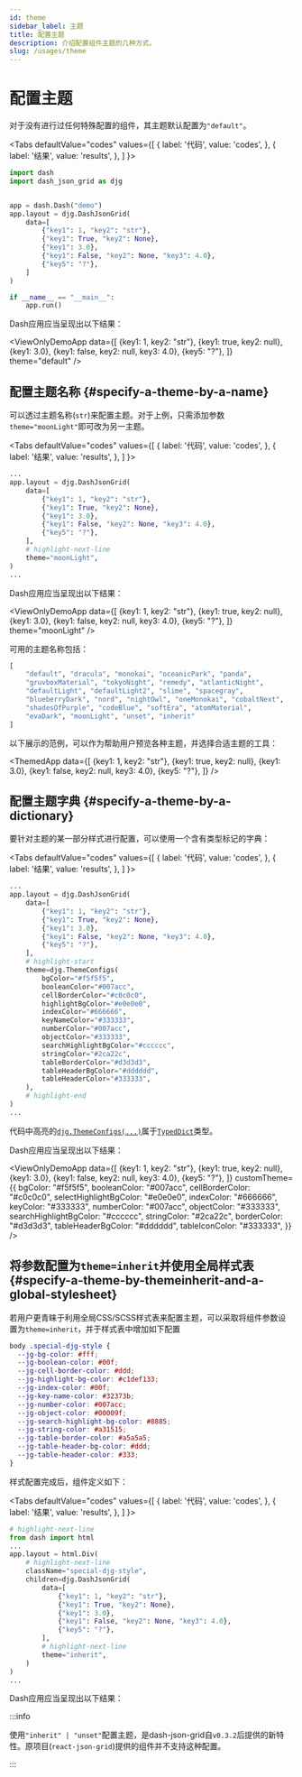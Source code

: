 ```yaml
---
id: theme
sidebar_label: 主题
title: 配置主题
description: 介绍配置组件主题的几种方式。
slug: /usages/theme
---
```




# 配置主题

对于没有进行过任何特殊配置的组件，其主题默认配置为`"default"`。

<Tabs
  defaultValue="codes"
  values={[
    { label: '代码', value: 'codes', },
    { label: '结果', value: 'results', },
  ]
}>

<TabItem value="codes">

```python title="not_themed_example.py" showLineNumbers
import dash
import dash_json_grid as djg


app = dash.Dash("demo")
app.layout = djg.DashJsonGrid(
    data=[
        {"key1": 1, "key2": "str"},
        {"key1": True, "key2": None},
        {"key1": 3.0},
        {"key1": False, "key2": None, "key3": 4.0},
        {"key5": "?"},
    ]
)

if __name__ == "__main__":
    app.run()
```

</TabItem>

<TabItem value="results">

Dash应用应当呈现出以下结果：

<ViewOnlyDemoApp
  data={[
    {key1: 1, key2: "str"},
    {key1: true, key2: null},
    {key1: 3.0},
    {key1: false, key2: null, key3: 4.0},
    {key5: "?"},
  ]}
  theme="default"
/>

</TabItem>

</Tabs>

## 配置主题名称 {#specify-a-theme-by-a-name}

可以透过主题名称(`str`)来配置主题。对于上例，只需添加参数`theme="moonLight"`即可改为另一主题。

<Tabs
  defaultValue="codes"
  values={[
    { label: '代码', value: 'codes', },
    { label: '结果', value: 'results', },
  ]
}>

<TabItem value="codes">

```python showLineNumbers
...
app.layout = djg.DashJsonGrid(
    data=[
        {"key1": 1, "key2": "str"},
        {"key1": True, "key2": None},
        {"key1": 3.0},
        {"key1": False, "key2": None, "key3": 4.0},
        {"key5": "?"},
    ],
    # highlight-next-line
    theme="moonLight",
)
...
```

</TabItem>

<TabItem value="results">

Dash应用应当呈现出以下结果：

<ViewOnlyDemoApp
  data={[
    {key1: 1, key2: "str"},
    {key1: true, key2: null},
    {key1: 3.0},
    {key1: false, key2: null, key3: 4.0},
    {key5: "?"},
  ]}
  theme="moonLight"
/>

</TabItem>

</Tabs>

可用的主题名称包括：

```python
[
    "default", "dracula", "monokai", "oceanicPark", "panda",
    "gruvboxMaterial", "tokyoNight", "remedy", "atlanticNight",
    "defaultLight", "defaultLight2", "slime", "spacegray",
    "blueberryDark", "nord", "nightOwl", "oneMonokai", "cobaltNext",
    "shadesOfPurple", "codeBlue", "softEra", "atomMaterial",
    "evaDark", "moonLight", "unset", "inherit"
]
```

以下展示的范例，可以作为帮助用户预览各种主题，并选择合适主题的工具：

<ThemedApp
  data={[
    {key1: 1, key2: "str"},
    {key1: true, key2: null},
    {key1: 3.0},
    {key1: false, key2: null, key3: 4.0},
    {key5: "?"},
  ]}
/>

## 配置主题字典 {#specify-a-theme-by-a-dictionary}

要针对主题的某一部分样式进行配置，可以使用一个含有类型标记的字典：

<Tabs
  defaultValue="codes"
  values={[
    { label: '代码', value: 'codes', },
    { label: '结果', value: 'results', },
  ]
}>

<TabItem value="codes">

```python showLineNumbers
...
app.layout = djg.DashJsonGrid(
    data=[
        {"key1": 1, "key2": "str"},
        {"key1": True, "key2": None},
        {"key1": 3.0},
        {"key1": False, "key2": None, "key3": 4.0},
        {"key5": "?"},
    ],
    # highlight-start
    theme=djg.ThemeConfigs(
        bgColor="#f5f5f5",
        booleanColor="#007acc",
        cellBorderColor="#c0c0c0",
        highlightBgColor="#e0e0e0",
        indexColor="#666666",
        keyNameColor="#333333",
        numberColor="#007acc",
        objectColor="#333333",
        searchHighlightBgColor="#cccccc",
        stringColor="#2ca22c",
        tableBorderColor="#d3d3d3",
        tableHeaderBgColor="#dddddd",
        tableHeaderColor="#333333",
    ),
    # highlight-end
)
...
```

代码中高亮的[`djg.ThemeConfigs(...)`](../../apis/typehints/ThemeConfigs.mdx)属于[`TypedDict`<IconExternalLink/>][link-typeddict]类型。

</TabItem>

<TabItem value="results">

Dash应用应当呈现出以下结果：

<ViewOnlyDemoApp
  data={[
    {key1: 1, key2: "str"},
    {key1: true, key2: null},
    {key1: 3.0},
    {key1: false, key2: null, key3: 4.0},
    {key5: "?"},
  ]}
  customTheme={{
    bgColor: "#f5f5f5",
    booleanColor: "#007acc",
    cellBorderColor: "#c0c0c0",
    selectHighlightBgColor: "#e0e0e0",
    indexColor: "#666666",
    keyColor: "#333333",
    numberColor: "#007acc",
    objectColor: "#333333",
    searchHighlightBgColor: "#cccccc",
    stringColor: "#2ca22c",
    borderColor: "#d3d3d3",
    tableHeaderBgColor: "#dddddd",
    tableIconColor: "#333333",
  }}
/>

</TabItem>

</Tabs>

## 将参数配置为`theme=inherit`并使用全局样式表 {#specify-a-theme-by-themeinherit-and-a-global-stylesheet}

若用户更青睐于利用全局CSS/SCSS样式表来配置主题，可以采取将组件参数设置为`theme=inherit`，并于样式表中增加如下配置

```css
body .special-djg-style {
  --jg-bg-color: #fff;
  --jg-boolean-color: #00f;
  --jg-cell-border-color: #ddd;
  --jg-highlight-bg-color: #c1def133;
  --jg-index-color: #00f;
  --jg-key-name-color: #32373b;
  --jg-number-color: #007acc;
  --jg-object-color: #00009f;
  --jg-search-highlight-bg-color: #8885;
  --jg-string-color: #a31515;
  --jg-table-border-color: #a5a5a5;
  --jg-table-header-bg-color: #ddd;
  --jg-table-header-color: #333;
}
```

样式配置完成后，组件定义如下：

<Tabs
  defaultValue="codes"
  values={[
    { label: '代码', value: 'codes', },
    { label: '结果', value: 'results', },
  ]
}>

<TabItem value="codes">

```python showLineNumbers
# highlight-next-line
from dash import html
...
app.layout = html.Div(
    # highlight-next-line
    className="special-djg-style",
    children=djg.DashJsonGrid(
        data=[
            {"key1": 1, "key2": "str"},
            {"key1": True, "key2": None},
            {"key1": 3.0},
            {"key1": False, "key2": None, "key3": 4.0},
            {"key5": "?"},
        ],
        # highlight-next-line
        theme="inherit",
    )
)
...
```

</TabItem>

<TabItem value="results">

Dash应用应当呈现出以下结果：

<div className="special-djg-style">
  <ViewOnlyDemoApp
    data={[
      {key1: 1, key2: "str"},
      {key1: true, key2: null},
      {key1: 3.0},
      {key1: false, key2: null, key3: 4.0},
      {key5: "?"},
    ]}
    theme="inherit"
  />
</div>

</TabItem>

</Tabs>

:::info

使用`"inherit" | "unset"`配置主题，是dash-json-grid自`v0.3.2`后提供的新特性。原项目(`react-json-grid`)提供的组件并不支持这种配置。

:::

[link-typeddict]:https://docs.python.org/zh-cn/3/library/typing.html#typing.TypedDict
